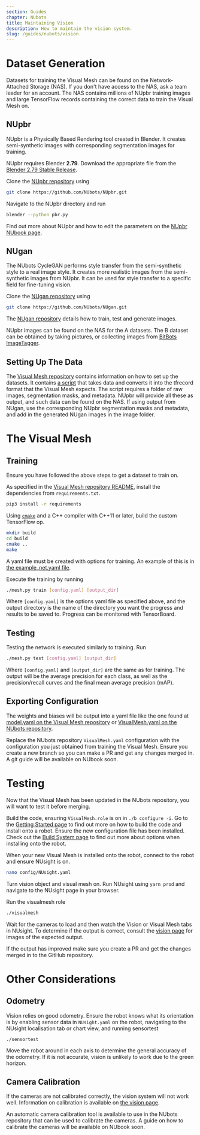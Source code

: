 ```yaml
---
section: Guides
chapter: NUbots
title: Maintaining Vision
description: How to maintain the vision system.
slug: /guides/nubots/vision
---
```


# Dataset Generation

Datasets for training the Visual Mesh can be found on the Network-Attached Storage (NAS). If you don't have access to the NAS, ask a team leader for an account. The NAS contains millions of NUpbr training images and large TensorFlow records containing the correct data to train the Visual Mesh on.

## NUpbr

NUpbr is a Physically Based Rendering tool created in Blender. It creates semi-synthetic images with corresponding segmentation images for training.

NUpbr requires Blender **2.79**. Download the appropriate file from the [Blender 2.79 Stable Release](https://download.blender.org/release/Blender2.79/).

Clone the [NUpbr repository](https://github.com/NUbots/NUpbr) using

```sh
git clone https://github.com/NUbots/NUpbr.git
```

Navigate to the NUpbr directory and run

```sh
blender --python pbr.py
```

Find out more about NUpbr and how to edit the parameters on the [NUpbr NUbook page](/system/NUpbr/).

## NUgan

The NUbots CycleGAN performs style transfer from the semi-synthetic style to a real image style. It creates more realistic images from the semi-synthetic images from NUpbr. It can be used for style transfer to a specific field for fine-tuning vision.

Clone the [NUgan repository](https://github.com/NUbots/NUgan) using

```sh
git clone https://github.com/NUbots/NUgan.git
```

The [NUgan repository](https://github.com/NUbots/NUgan) details how to train, test and generate images.

NUpbr images can be found on the NAS for the A datasets. The B dataset can be obtained by taking pictures, or collecting images from [BitBots ImageTagger](https://imagetagger.bit-bots.de/).

## Setting Up The Data

The [Visual Mesh repository](https://github.com/Fastcode/VisualMesh) contains information on how to set up the datasets. It contains [a script](https://github.com/Fastcode/VisualMesh/blob/master/training/build_dataset.py) that takes data and converts it into the tfrecord format that the Visual Mesh expects. The script requires a folder of raw images, segmentation masks, and metadata. NUpbr will provide all these as output, and such data can be found on the NAS. If using output from NUgan, use the corresponding NUpbr segmentation masks and metadata, and add in the generated NUgan images in the image folder.

# The Visual Mesh

## Training

Ensure you have followed the above steps to get a dataset to train on.

As specified in the [Visual Mesh repository README](https://github.com/Fastcode/VisualMesh), install the dependencies from `requirements.txt`.

```sh
pip3 install -r requirements
```

Using [`cmake`](https://cmake.org/) and a C++ compiler with C++11 or later, build the custom TensorFlow op.

```sh
mkdir build
cd build
cmake ..
make
```

A yaml file must be created with options for training. An example of this is in [the example_net.yaml file](https://github.com/Fastcode/VisualMesh/blob/master/example_net.yaml).

Execute the training by running

```sh
./mesh.py train [config.yaml] [output_dir]
```

Where `[config.yaml]` is the options yaml file as specified above, and the output directory is the name of the directory you want the progress and results to be saved to. Progress can be monitored with TensorBoard.

## Testing

Testing the network is executed similarly to training. Run

```sh
./mesh.py test [config.yaml] [output_dir]
```

Where `[config.yaml]` and `[output_dir]` are the same as for training. The output will be the average precision for each class, as well as the precision/recall curves and the final mean average precision (mAP).

## Exporting Configuration

The weights and biases will be output into a yaml file like the one found at [model.yaml on the Visual Mesh repository](https://github.com/Fastcode/VisualMesh/blob/master/example/model.yaml) or [VisualMesh.yaml on the NUbots repository](https://github.com/NUbots/NUbots/blob/master/module/vision/VisualMesh/data/config/VisualMesh.yaml).

Replace the NUbots repository `VisualMesh.yaml` configuration with the configuration you just obtained from training the Visual Mesh. Ensure you create a new branch so you can make a PR and get any changes merged in. A git guide will be available on NUbook soon.

# Testing

Now that the Visual Mesh has been updated in the NUbots repository, you will want to test it before merging.

Build the code, ensuring `VisualMesh.role` is on in `./b configure -i`. Go to the [Getting Started page](/guides/nubots/getting-started) to find out more on how to build the code and install onto a robot. Ensure the new configuration file has been installed. Check out the [Build System page](/system/nubots/build-system) to find out more about options when installing onto the robot.

When your new Visual Mesh is installed onto the robot, connect to the robot and ensure NUsight is on.

```sh
nano config/NUsight.yaml
```

Turn vision object and visual mesh on. Run NUsight using `yarn prod` and navigate to the NUsight page in your browser.

Run the visualmesh role

```sh
./visualmesh
```

Wait for the cameras to load and then watch the Vision or Visual Mesh tabs in NUsight. To determine if the output is correct, consult the [vision page](/system/nubots/vision) for images of the expected output.

If the output has improved make sure you create a PR and get the changes merged in to the GitHub repository.

# Other Considerations

## Odometry

Vision relies on good odometry. Ensure the robot knows what its orientation is by enabling sensor data in `NUsight.yaml` on the robot, navigating to the NUsight localisation tab or chart view, and running sensortest

```
./sensortest
```

Move the robot around in each axis to determine the general accuracy of the odometry. If it is not accurate, vision is unlikely to work due to the green horizon.

## Camera Calibration

If the cameras are not calibrated correctly, the vision system will not work well. Information on calibration is available on [the vision page](/system/nubots/vision).

An automatic camera calibration tool is available to use in the NUbots repository that can be used to calibrate the cameras. A guide on how to calibrate the cameras will be available on NUbook soon.
